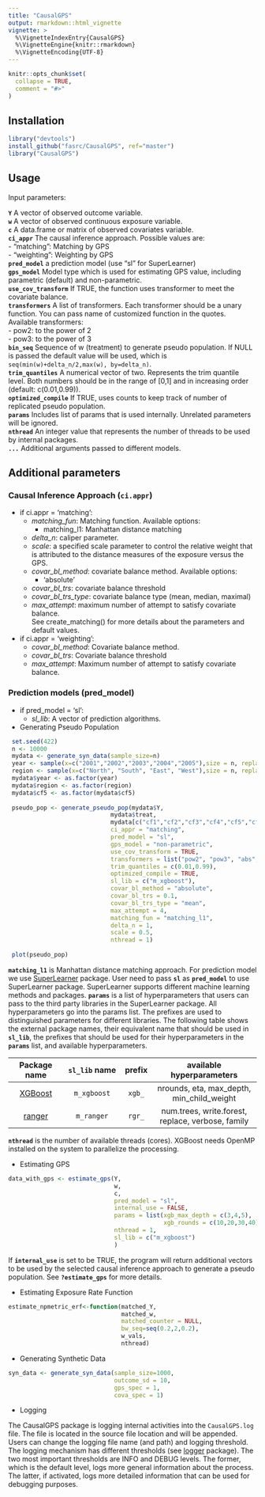 ```yaml
---
title: "CausalGPS"
output: rmarkdown::html_vignette
vignette: >
  %\VignetteIndexEntry{CausalGPS}
  %\VignetteEngine{knitr::rmarkdown}
  %\VignetteEncoding{UTF-8}
---
```



```r
knitr::opts_chunk$set(
  collapse = TRUE,
  comment = "#>"
)
```

## Installation

```r
library("devtools")
install_github("fasrc/CausalGPS", ref="master")
library("CausalGPS")
```

## Usage

Input parameters:


**`Y`** A vector of observed outcome variable.     
**`w`** A vector of observed continuous exposure variable.   
**`c`** A data.frame or matrix of observed covariates variable.   
**`ci_appr`** The causal inference approach. Possible values are:   
- "matching": Matching by GPS   
- "weighting": Weighting by GPS   
**`pred_model`** a prediction model (use "sl" for SuperLearner)   
**`gps_model`** Model type which is used for estimating GPS value, including parametric (default) and non-parametric.   
**`use_cov_transform`** If TRUE, the function uses transformer to meet the covariate balance.   
**`transformers`** A list of transformers. Each transformer should be a
unary function. You can pass name of customized function in the quotes.   
Available transformers:   
- pow2: to the power of 2   
- pow3: to the power of 3   
**`bin_seq`** Sequence of w (treatment) to generate pseudo population. If
 NULL is passed the default value will be used, which is `seq(min(w)+delta_n/2,max(w), by=delta_n)`.   
**`trim_quantiles`** A numerical vector of two. Represents the trim quantile level. Both numbers should be in the range of [0,1] and in increasing order (default: c(0.01,0.99)).   
**`optimized_compile`** If TRUE, uses counts to keep track of number of replicated pseudo population.   
**`params`** Includes list of params that is used internally. Unrelated parameters will be ignored.   
**`nthread`** An integer value that represents the number of threads to be used by internal packages.   
**`...`**  Additional arguments passed to different models.

## Additional parameters  
### Causal Inference Approach (`ci.appr`)   
 
- if ci.appr = 'matching':   
  - *matching_fun*: Matching function. Available options:   
    - matching_l1: Manhattan distance matching   
  - *delta_n*: caliper parameter.   
  - *scale*: a specified scale parameter to control the relative weight that is attributed to the distance measures of the exposure versus the GPS.   
  - *covar_bl_method*: covariate balance method. Available options:   
    - 'absolute'   
  - *covar_bl_trs*: covariate balance threshold   
  - *covar_bl_trs_type*: covariate balance type (mean, median, maximal) 
  - *max_attempt*: maximum number of attempt to satisfy covariate balance.   
See create_matching() for more details about the parameters and default values.   
- if ci.appr = 'weighting':   
  - *covar_bl_method*: Covariate balance method.   
  - *covar_bl_trs*: Covariate balance threshold   
  - *max_attempt*: Maximum number of attempt to satisfy covariate balance.
  
### Prediction models (pred_model)   
 - if pred_model = 'sl':   
   - *sl_lib*: A vector of prediction algorithms.   

- Generating Pseudo Population

```r
 set.seed(422)
 n <- 10000
 mydata <- generate_syn_data(sample_size=n)
 year <- sample(x=c("2001","2002","2003","2004","2005"),size = n, replace = TRUE)
 region <- sample(x=c("North", "South", "East", "West"),size = n, replace = TRUE)
 mydata$year <- as.factor(year)
 mydata$region <- as.factor(region)
 mydata$cf5 <- as.factor(mydata$cf5)
                             
 pseudo_pop <- generate_pseudo_pop(mydata$Y,
                             mydata$treat,
                             mydata[c("cf1","cf2","cf3","cf4","cf5","cf6","year","region")],
                             ci_appr = "matching",
                             pred_model = "sl",
                             gps_model = "non-parametric",
                             use_cov_transform = TRUE,
                             transformers = list("pow2", "pow3", "abs", "scale"),
                             trim_quantiles = c(0.01,0.99),
                             optimized_compile = TRUE,
                             sl_lib = c("m_xgboost"),
                             covar_bl_method = "absolute",
                             covar_bl_trs = 0.1,
                             covar_bl_trs_type = "mean",
                             max_attempt = 4,
                             matching_fun = "matching_l1",
                             delta_n = 1,
                             scale = 0.5,
                             nthread = 1)                            
                             
 plot(pseudo_pop)
```
**`matching_l1`** is Manhattan distance matching approach. For prediction model we use [SuperLearner](https://github.com/ecpolley/SuperLearner/) package. 
User need to pass **`sl`** as **`pred_model`** to use SuperLearner package. SuperLearner supports different machine learning methods and packages. 
**`params`** is a list of hyperparameters that users can pass to the third party libraries in the SuperLearner package. 
All hyperparameters go into the params list.  The prefixes are used to distinguished parameters for different libraries. 
The following table shows the external package names, their equivalent name that should be used in **`sl_lib`**, the prefixes that should be used for their
 hyperparameters in the **`params`** list, and available hyperparameters. 

| Package name | `sl_lib` name | prefix| available hyperparameters |
|:------------:|:-------------:|:-----:|:-------------------------:|
| [XGBoost](https://xgboost.readthedocs.io/en/latest/index.html)| `m_xgboost` | `xgb_`|  nrounds, eta, max_depth, min_child_weight |
| [ranger](https://cran.r-project.org/package=ranger) |`m_ranger`| `rgr_` | num.trees, write.forest, replace, verbose, family |

**`nthread`** is the number of available threads (cores). XGBoost needs OpenMP installed on the system to parallelize the processing.

- Estimating GPS

```r
data_with_gps <- estimate_gps(Y,
                              w,
                              c,
                              pred_model = "sl",
                              internal_use = FALSE,
                              params = list(xgb_max_depth = c(3,4,5),
                                            xgb_rounds = c(10,20,30,40)),
                              nthread = 1,                                
                              sl_lib = c("m_xgboost")
                              )

```

If **`internal_use`** is set to be TRUE, the program will return additional vectors to be used by the selected causal inference
 approach to generate a pseudo population. See **`?estimate_gps`** for more details. 

- Estimating Exposure Rate Function

```r
estimate_npmetric_erf<-function(matched_Y,
                                matched_w,
                                matched_counter = NULL,
                                bw_seq=seq(0.2,2,0.2),
                                w_vals,
                                nthread)
```

- Generating Synthetic Data

```r
syn_data <- generate_syn_data(sample_size=1000,
                              outcome_sd = 10,
                              gps_spec = 1,
                              cova_spec = 1)

```

- Logging

The CausalGPS package is logging internal activities into the `CausalGPS.log` file. The file is located in the source file location and will be appended. Users can change the logging file name (and path) and logging threshold. The logging mechanism has different thresholds (see [logger](https://cran.r-project.org/package=logger) package). The two most important thresholds are INFO and DEBUG levels. The former, which is the default level, logs more general information about the process. The latter, if activated, logs more detailed information that can be used for debugging purposes.
